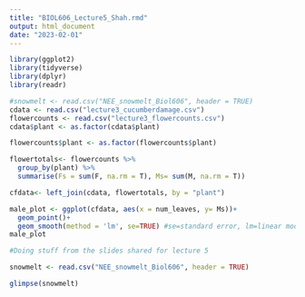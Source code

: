 ---
title: "BIOL606_Lecture5_Shah.rmd"
output: html_document
date: "2023-02-01"
---

```{r setup, include=FALSE}
library(ggplot2)
library(tidyverse)
library(dplyr)
library(readr)
```

```{r}
#snowmelt <- read.csv("NEE_snowmelt_Biol606", header = TRUE)
cdata <- read.csv("lecture3_cucumberdamage.csv")
flowercounts <- read.csv("lecture3_flowercounts.csv")
cdata$plant <- as.factor(cdata$plant)

flowercounts$plant <- as.factor(flowercounts$plant)

flowertotals<- flowercounts %>% 
  group_by(plant) %>% 
  summarise(Fs = sum(F, na.rm = T), Ms= sum(M, na.rm = T))

cfdata<- left_join(cdata, flowertotals, by = "plant")

male_plot <- ggplot(cfdata, aes(x = num_leaves, y= Ms))+
  geom_point()+
  geom_smooth(method = 'lm', se=TRUE) #se=standard error, lm=linear model
male_plot
```



```{r}
#Doing stuff from the slides shared for lecture 5

snowmelt <- read.csv("NEE_snowmelt_Biol606", header = TRUE)

glimpse(snowmelt)







```

